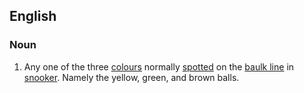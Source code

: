 ==English==

===Noun===
{{en-noun|sg=[[baulk]] [[colour]]}}

# {{context|snooker}} Any one of the three [[colours]] normally [[respot|spotted]] on the [[baulk line]] in [[snooker]]. Namely the yellow, green, and brown balls.